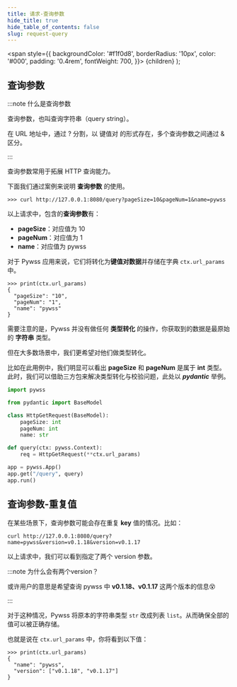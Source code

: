 ```yaml
---
title: 请求-查询参数
hide_title: true
hide_table_of_contents: false
slug: request-query
---
```


  <span
    style={{
      backgroundColor: '#f1f0d8',
      borderRadius: '10px',
      color: '#000',
      padding: '0.4rem',
      fontWeight: 700,
    }}>
    {children}
  </span>
);

## 查询参数

:::note 什么是查询参数

查询参数，也叫查询字符串（query string）。

在 URL 地址中，通过 <Highlight>?</Highlight> 分割，以 <Highlight>键值对</Highlight> 的形式存在，多个查询参数之间通过 <Highlight>&</Highlight> 区分。

:::

查询参数常用于拓展 HTTP 查询能力。

下面我们通过案例来说明 **查询参数** 的使用。

```shell title="案例"
>>> curl http://127.0.0.1:8080/query?pageSize=10&pageNum=1&name=pywss
```
以上请求中，包含的**查询参数**有：
- **pageSize**：对应值为 10
- **pageNum**：对应值为 1
- **name**：对应值为 pywss

对于 Pywss 应用来说，它们将转化为**键值对数据**并存储在字典 `ctx.url_params` 中。
```shell title="读取查询参数"
>>> print(ctx.url_params)
{
  "pageSize": "10",
  "pageNum": "1",
  "name": "pywss"
}
```
需要注意的是，Pywss 并没有做任何 **类型转化** 的操作，你获取到的数据是最原始的 **字符串** 类型。

但在大多数场景中，我们更希望对他们做类型转化。

比如在此用例中，我们明显可以看出 **pageSize** 和 **pageNum** 是属于 **int** 类型。此时，我们可以借助三方包来解决类型转化与校验问题，此处以 **_pydantic_** 举例。

```python title="类型转化+校验" showLineNumbers {11}
import pywss

from pydantic import BaseModel

class HttpGetRequest(BaseModel):
    pageSize: int
    pageNum: int
    name: str

def query(ctx: pywss.Context):
    req = HttpGetRequest(**ctx.url_params)

app = pywss.App()
app.get("/query", query)
app.run()
```


## 查询参数-重复值
在某些场景下，查询参数可能会存在重复 **key** 值的情况。比如：
```shell title="案例"
curl http://127.0.0.1:8080/query?name=pywss&version=v0.1.18&version=v0.1.17
```
以上请求中，我们可以看到指定了两个 version 参数。

:::note 为什么会有两个version？

或许用户的意思是希望查询 pywss 中 **v0.1.18、v0.1.17** 这两个版本的信息😵

:::

对于这种情况，Pywss 将原本的字符串类型 `str` 改成列表 `list`。从而确保全部的值可以被正确存储。

也就是说在 `ctx.url_params` 中，你将看到以下值：

```shell title="读取查询参数"
>>> print(ctx.url_params)
{
  "name": "pywss",
  "version": ["v0.1.18", "v0.1.17"]
}
```
